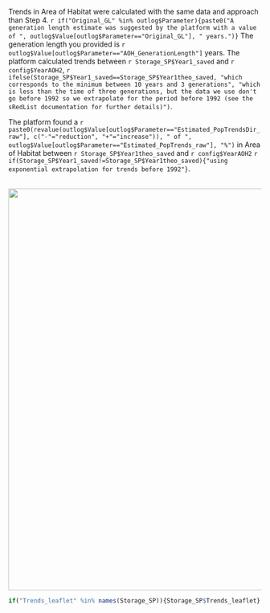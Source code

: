 
Trends in Area of Habitat were calculated with the same data and approach than Step 4. `r if("Original_GL" %in% outlog$Parameter){paste0("A generation length estimate was suggested by the platform with a value of ", outlog$Value[outlog$Parameter=="Original_GL"], " years.")}` The generation length you provided is `r outlog$Value[outlog$Parameter=="AOH_GenerationLength"]` years. The platform calculated trends between `r Storage_SP$Year1_saved` and `r config$YearAOH2`, `r ifelse(Storage_SP$Year1_saved==Storage_SP$Year1theo_saved, "which corresponds to the minimum between 10 years and 3 generations", "which is less than the time of three generations, but the data we use don't go before 1992 so we extrapolate for the period before 1992 (see the sRedList documentation for further details)")`.

The platform found a `r paste0(revalue(outlog$Value[outlog$Parameter=="Estimated_PopTrendsDir_raw"], c("-"="reduction", "+"="increase")), " of ", outlog$Value[outlog$Parameter=="Estimated_PopTrends_raw"], "%")` in Area of Habitat between `r Storage_SP$Year1theo_saved` and `r config$YearAOH2` `r if(Storage_SP$Year1_saved!=Storage_SP$Year1theo_saved){"using exponential extrapolation for trends before 1992"}`.


<br>
<center>
![](`r paste0(outDir, '/Plots/trends_aoh.png')`){width=800px}
</center>

```r
if("Trends_leaflet" %in% names(Storage_SP)){Storage_SP$Trends_leaflet}
```
